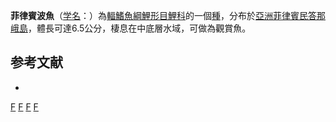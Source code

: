 {{Speciesbox 
| taxon = Rasbora philippina
| status = NE
| status_system = IUCN3.1
| authority = [[Günther|Günther]], 1880
| synonyms = *''Rasbora punctulatus''<br /><small>Seale & Bean, 1907</small>
}}
'''菲律賓波魚'''（[[学名|学名]]：{{lang|la|'''''Rasbora philippina'''''}}）為[[輻鰭魚綱|輻鰭魚綱]][[鯉形目|鯉形目]][[鯉科|鯉科]]的一個[[種|種]]，分布於[[亞洲|亞洲]][[菲律賓|菲律賓]][[民答那峨島|民答那峨島]]，體長可達6.5公分，棲息在中底層水域，可做為觀賞魚。

==参考文献==
*{{FishBase_species|genus=Rasbora|species=philippina|year=2011|month=12}}

{{Taxonbar}}

[[Category:1880年描述的鱼类|F]]
[[Category:觀賞魚|F]]
[[Category:波魚屬|F]]
[[Category:1880年描述的魚類|F]]